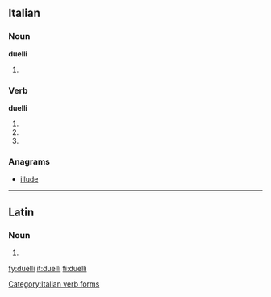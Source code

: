 ==Italian==

===Noun===
'''duelli''' {{m}}

# {{plural of|[[duello]]|lang=it}}

===Verb===
'''duelli'''

# {{form of|Second-person [[singular]] [[present tense]]|duellare|lang=it}}
# {{form of|[[first-person|First-person]] singular, [[second-person]] singular and [[third-person]] singular [[present subjunctive]]|duellare|lang=it}}
# {{form of|[[third-person|Third-person]] singular [[imperative]]|duellare|lang=it}}

===Anagrams===
* {{alphagram|deillu}} [[illude#Italian|illude]]

[[Category:Italian verb forms]]

----

==Latin==

===Noun===
{{la-noun-form|duellī}}

# {{inflection of|duellum|duellum|gen|s|lang=la}}

[[fy:duelli]]
[[it:duelli]]
[[fi:duelli]]
